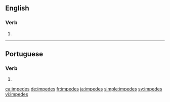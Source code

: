 ==English==

===Verb===
{{head|en|verb form}}

# {{en-third-person singular of|impede}}

----

==Portuguese==

===Verb===
{{pt-verb-form}}

# {{inflection of|impedir||2|s|pres|indc|lang=pt}}

[[ca:impedes]]
[[de:impedes]]
[[fr:impedes]]
[[ja:impedes]]
[[simple:impedes]]
[[sv:impedes]]
[[vi:impedes]]